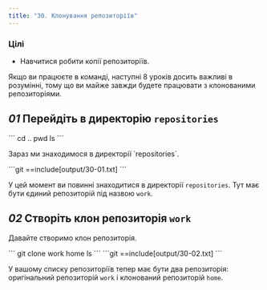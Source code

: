 ```yaml
---
title: "30. Клонування репозиторіїв"
---
```


### Цілі

- Навчитися робити копії репозиторіїв.

Якщо ви працюєте в команді, наступні 8 уроків досить важливі в розумінні, тому що ви майже завжди будете працювати з клонованими репозиторіями.

## _01_ Перейдіть в директорію `repositories`

<Run>
```
cd ..
pwd
ls
```
</Run>

<p className="highlight">Зараз ми знаходимося в директорії `repositories`.</p>

<Output>
```git
==include[output/30-01.txt]
```
</Output>

У цей момент ви повинні знаходитися в директорії `repositories`. Тут має бути єдиний репозиторій під назвою `work`.

## _02_ Створіть клон репозиторія `work`

Давайте створимо клон репозиторія.

<Run>
```
git clone work home
ls
```
</Run>

<Output>
```git
==include[output/30-02.txt]
```
</Output>

У вашому списку репозиторіїв тепер має бути два репозиторія: оригінальний репозиторій `work` і клонований репозиторій `home`.
